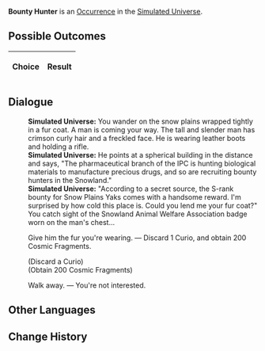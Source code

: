 {{Simulated Universe Event Infobox
|title         = Bounty Hunter
|image         = Random Event Normal.png
|type          =
|domains_su    = Occurrence
|domains_ext   = Occurrence
|domains_swarm = 
|domains_gng   = 
|requirements  =
|prev          = 
|next          = 
|indexRewards  =
|characters    = 
}}
'''Bounty Hunter''' is an [[Simulated Universe/Occurrence|Occurrence]] in the [[Simulated Universe]].

==Possible Outcomes==
{| class="article-table"
!Choice
!Result

|}

<!--
==Gameplay Notes==

-->
==Dialogue==
{{Dialogue Start}}
:'''Simulated Universe:''' You wander on the snow plains wrapped tightly in a fur coat. A man is coming your way. The tall and slender man has crimson curly hair and a freckled face. He is wearing leather boots and holding a rifle.
:'''Simulated Universe:''' He points at a spherical building in the distance and says, "The pharmaceutical branch of the IPC is hunting biological materials to manufacture precious drugs, and so are recruiting bounty hunters in the Snowland."
:'''Simulated Universe:''' "According to a secret source, the S-rank bounty for Snow Plains Yaks comes with a handsome reward. I'm surprised by how cold this place is. Could you lend me your fur coat?" You catch sight of the Snowland Animal Welfare Association badge worn on the man's chest...
:{{DIcon|Star}} Give him the fur you're wearing. &mdash; Discard 1 Curio, and obtain 200 Cosmic Fragments.
:;(Discard a Curio)
:;(Obtain 200 Cosmic Fragments)
:{{DIcon|Star}} Walk away. &mdash; You're not interested.
{{Dialogue End}}

==Other Languages==
{{Other Languages
|en    = Bounty Hunter
|zhs   = 赏金猎人
|zht   = 賞金獵人
|ja    = 賞金稼ぎ
|ko    = 바운티 헌터
|es    = Cazarrecompensas
|fr    = Chasseur de primes
|ru    = Охотник за головами
|th    = นักล่าเงินรางวัล
|vi    = Thợ Săn Tiền Thưởng
|de    = Kopfgeldjäger
|id    = Pemburu Hadiah
|pt    = Caçador de Recompensas
}}

==Change History==
{{Change History|1.0}}
